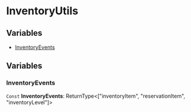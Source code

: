 
# InventoryUtils

## Variables

- [InventoryEvents](page.mdx#inventoryevents)

## Variables

### InventoryEvents

 `Const` **InventoryEvents**: ReturnType&#60;["inventoryItem", "reservationItem", "inventoryLevel"]&#62;
